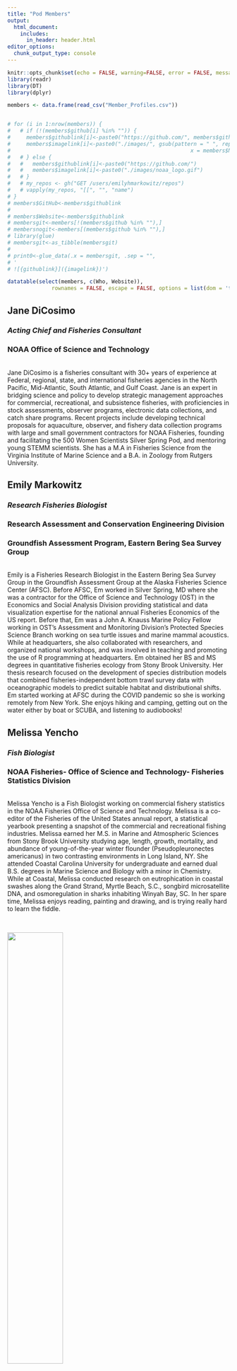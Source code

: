 ```yaml
---
title: "Pod Members"
output:
  html_document:
    includes:
      in_header: header.html
editor_options: 
  chunk_output_type: console
---
```


```r
knitr::opts_chunk$set(echo = FALSE, warning=FALSE, error = FALSE, message = FALSE)
library(readr)
library(DT)
library(dplyr)
```

```r
members <- data.frame(read_csv("Member_Profiles.csv"))


# for (i in 1:nrow(members)) {
#   # if (!(members$github[i] %in% "")) {
#     members$githublink[i]<-paste0("https://github.com/", members$github[i])
#     members$imagelink[i]<-paste0("./images/", gsub(pattern = " ", replacement = "", 
#                                                         x = members$Name[i]), ".png")
#   # } else {
#   #   members$githublink[i]<-paste0("https://github.com/")
#   #   members$imagelink[i]<-paste0("./images/noaa_logo.gif")    
#   # }
#   # my_repos <- gh("GET /users/emilyhmarkowitz/repos")
#   # vapply(my_repos, "[[", "", "name")
# }
# members$GitHub<-members$githublink
# 
# members$Website<-members$githublink
# membersgit<-members[!(members$github %in% ""),]
# membersnogit<-members[(members$github %in% ""),]
# library(glue)
# membersgit<-as_tibble(membersgit)
# 
# print0<-glue_data(.x = membersgit, .sep = "", 
# '
# ![{githublink}]({imagelink})')

datatable(select(members, c(Who, Website)), 
              rownames = FALSE, escape = FALSE, options = list(dom = 't'))

```
## **Jane DiCosimo**
### *Acting Chief and Fisheries Consultant*
### NOAA Office of Science and Technology
<br>
Jane DiCosimo is a fisheries consultant with 30+ years of experience at Federal, regional, state,
and international fisheries agencies in the North Pacific, Mid-Atlantic, South Atlantic, and Gulf
Coast. Jane is an expert in bridging science and policy to develop strategic management
approaches for commercial, recreational, and subsistence fisheries, with proficiencies in stock
assessments, observer programs, electronic data collections, and catch share programs.
Recent projects include developing technical proposals for aquaculture, observer, and fishery
data collection programs with large and small government contractors for NOAA Fisheries,
founding and facilitating the 500 Women Scientists Silver Spring Pod, and mentoring young
STEMM scientists. She has a M.A in Fisheries Science from the Virginia Institute of Marine
Science and a B.A. in Zoology from Rutgers University.
<br>

## **Emily Markowitz**
### *Research Fisheries Biologist*
### Research Assessment and Conservation Engineering Division
### Groundfish Assessment Program, Eastern Bering Sea Survey Group
<br>
Emily is a Fisheries Research Biologist in the Eastern Bering Sea Survey Group in the Groundfish Assessment Group at the Alaska Fisheries Science Center (AFSC). Before AFSC, Em worked in Silver Spring, MD where she was a contractor for the Office of Science and Technology (OST) in the Economics and Social Analysis Division providing statistical and data visualization expertise for the national annual Fisheries Economics of the US report. Before that, Em was a John A. Knauss Marine Policy Fellow working in OST’s Assessment and Monitoring Division's Protected Species Science Branch working on sea turtle issues and marine mammal acoustics. While at headquarters, she also collaborated with researchers, and organized national workshops, and was involved in teaching and promoting the use of R programming at headquarters. Em obtained her BS and MS degrees in quantitative fisheries ecology from Stony Brook University. Her thesis research focused on the development of species distribution models that combined fisheries-independent bottom trawl survey data with oceanographic models to predict suitable habitat and distributional shifts. Em started working at AFSC during the COVID pandemic so she is working remotely from New York. She enjoys hiking and camping, getting out on the water either by boat or SCUBA, and listening to audiobooks!
<br>

## **Melissa Yencho**
### *Fish Biologist*
### NOAA Fisheries- Office of Science and Technology- Fisheries Statistics Division
<br>
Melissa Yencho is a Fish Biologist working on commercial fishery statistics in the NOAA Fisheries Office of Science and Technology. Melissa is a co-editor of the Fisheries of the United States annual report, a statistical yearbook presenting a snapshot of the commercial and recreational fishing industries. Melissa earned her M.S. in Marine and Atmospheric Sciences from Stony Brook University studying age, length, growth, mortality, and abundance of young-of-the-year winter flounder (Pseudopleuronectes americanus) in two contrasting environments in Long Island, NY. She attended Coastal Carolina University for undergraduate and earned dual B.S. degrees in Marine Science and Biology with a minor in Chemistry. While at Coastal, Melissa conducted research on eutrophication in coastal swashes along the Grand Strand, Myrtle Beach, S.C., songbird microsatellite DNA, and osmoregulation in sharks inhabiting Winyah Bay, SC. In her spare time, Melissa enjoys reading, painting and drawing, and is trying really hard to learn the fiddle.

<br>

![](Pacuare_NB.jpg){width=50%}

## **Nicole Barbour**
### *Ph.D. Candidate*
### University of Maryland Center for Environmental Science
<br>
Nicole “Nicki” Barbour is a graduate student at the University of Maryland Center for Environmental Science (UMCES), where she studies the movement ecology of sea turtles through different life stages as part of her dissertation. Nicki originally hails from California, where she earned a B.S. in Biology and did an honors capstone on the spatial and temporal distribution of benthic marine invertebrates as an undergraduate at California State University Monterey Bay, along with research on bottlenose dolphins, baleen whales, turkey vultures, and invasive species. Along with her dissertation research, Nicki also has a passion for science outreach and interdisciplinary collaborations and her recent external projects include UMCES PlasticWatch and Wave of Plastic, offshore aquaculture placement and socio-environmental impacts in the Gulf of Mexico, and ecolabeling for shellfish aquaculture. When she isn’t losing her eyesight reading papers or performing data analyses in R, Nicki loves to run, cuddle her giant dog, read, paint, play board games, and bake kale chips.





